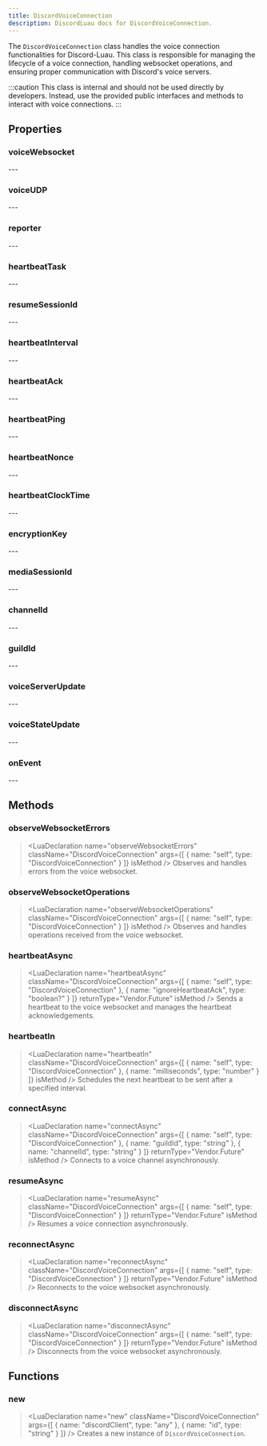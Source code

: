 ```yaml
---
title: DiscordVoiceConnection
description: DiscordLuau docs for DiscordVoiceConnection.
---
```

[//]: # (This file was automatically compiled through the Generator luau code under this repository)
[//]: # (if you want to edit the documentation of discord-luau, please write changes)
[//]: # (to the discord-luau repository itself, we extract the comments from discord-luau and translate)
[//]: # (them into markdown files that Nextra can interpret!)

[//]: # (----- DOCUMENT IMPORTS ----- )


[//]: # (----- DOCUMENT DESCRIPTION ----- )

The `DiscordVoiceConnection` class handles the voice connection functionalities for Discord-Luau. This class is responsible for managing the lifecycle of a voice connection, handling websocket operations, and ensuring proper communication with Discord's voice servers.

:::caution
This class is internal and should not be used directly by developers. Instead, use the provided public interfaces and methods to interact with voice connections.
:::

[//]: # (----- DOCUMENT PROPERTIES ----- )

## Properties

### voiceWebsocket

<LuaProperty name="DiscordVoiceConnection.voiceWebsocket" type="Network.DiscordWebsocket" />
---
	
### voiceUDP

<LuaProperty name="DiscordVoiceConnection.voiceUDP" type="Network.VoiceUDP" />
---
	
### reporter

<LuaProperty name="DiscordVoiceConnection.reporter" type="Vendor.Console" />
---
	
### heartbeatTask

<LuaProperty name="DiscordVoiceConnection.heartbeatTask" type="thread?" />
---
	
### resumeSessionId

<LuaProperty name="DiscordVoiceConnection.resumeSessionId" type="string" />
---
	
### heartbeatInterval

<LuaProperty name="DiscordVoiceConnection.heartbeatInterval" type="number" />
---
	
### heartbeatAck

<LuaProperty name="DiscordVoiceConnection.heartbeatAck" type="boolean?" />
---
	
### heartbeatPing

<LuaProperty name="DiscordVoiceConnection.heartbeatPing" type="number?" />
---
	
### heartbeatNonce

<LuaProperty name="DiscordVoiceConnection.heartbeatNonce" type="number?" />
---
	
### heartbeatClockTime

<LuaProperty name="DiscordVoiceConnection.heartbeatClockTime" type="number?" />
---
	
### encryptionKey

<LuaProperty name="DiscordVoiceConnection.encryptionKey" type="buffer" />
---
	
### mediaSessionId

<LuaProperty name="DiscordVoiceConnection.mediaSessionId" type="string" />
---
	
### channelId

<LuaProperty name="DiscordVoiceConnection.channelId" type="string" />
---
	
### guildId

<LuaProperty name="DiscordVoiceConnection.guildId" type="string" />
---
	
### voiceServerUpdate

<LuaProperty name="DiscordVoiceConnection.voiceServerUpdate" type="{ endpoint: string, token: string, guildId: string }" />
---
	
### voiceStateUpdate

<LuaProperty name="DiscordVoiceConnection.voiceStateUpdate" type="{ sessionId: string }" />
---
	
### onEvent

<LuaProperty name="DiscordVoiceConnection.onEvent" type="Vendor.Signal" />
---
	

[//]: # (----- DOCUMENT METHODS ----- )

## Methods

### observeWebsocketErrors

> <LuaDeclaration name="observeWebsocketErrors" className="DiscordVoiceConnection" args={[ { name: "self", type: "DiscordVoiceConnection" } ]} isMethod />
Observes and handles errors from the voice websocket.
### observeWebsocketOperations

> <LuaDeclaration name="observeWebsocketOperations" className="DiscordVoiceConnection" args={[ { name: "self", type: "DiscordVoiceConnection" } ]} isMethod />
Observes and handles operations received from the voice websocket.
### heartbeatAsync

> <LuaDeclaration name="heartbeatAsync" className="DiscordVoiceConnection" args={[ { name: "self", type: "DiscordVoiceConnection" }, { name: "ignoreHeartbeatAck", type: "boolean?" } ]} returnType="Vendor.Future" isMethod />
Sends a heartbeat to the voice websocket and manages the heartbeat acknowledgements.
### heartbeatIn

> <LuaDeclaration name="heartbeatIn" className="DiscordVoiceConnection" args={[ { name: "self", type: "DiscordVoiceConnection" }, { name: "milliseconds", type: "number" } ]} isMethod />
Schedules the next heartbeat to be sent after a specified interval.
### connectAsync

> <LuaDeclaration name="connectAsync" className="DiscordVoiceConnection" args={[ { name: "self", type: "DiscordVoiceConnection" }, { name: "guildId", type: "string" }, { name: "channelId", type: "string" } ]} returnType="Vendor.Future" isMethod />
Connects to a voice channel asynchronously.
### resumeAsync

> <LuaDeclaration name="resumeAsync" className="DiscordVoiceConnection" args={[ { name: "self", type: "DiscordVoiceConnection" } ]} returnType="Vendor.Future" isMethod />
Resumes a voice connection asynchronously.
### reconnectAsync

> <LuaDeclaration name="reconnectAsync" className="DiscordVoiceConnection" args={[ { name: "self", type: "DiscordVoiceConnection" } ]} returnType="Vendor.Future" isMethod />
Reconnects to the voice websocket asynchronously.
### disconnectAsync

> <LuaDeclaration name="disconnectAsync" className="DiscordVoiceConnection" args={[ { name: "self", type: "DiscordVoiceConnection" } ]} returnType="Vendor.Future" isMethod />
Disconnects from the voice websocket asynchronously.

[//]: # (----- DOCUMENT FUNCTIONS ----- )

## Functions

### new

> <LuaDeclaration name="new" className="DiscordVoiceConnection" args={[ { name: "discordClient", type: "any" }, { name: "id", type: "string" } ]} />
Creates a new instance of `DiscordVoiceConnection`.

